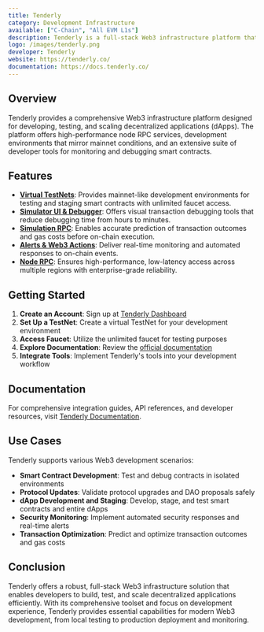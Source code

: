 ```yaml
---
title: Tenderly
category: Development Infrastructure
available: ["C-Chain", "All EVM L1s"]
description: Tenderly is a full-stack Web3 infrastructure platform that combines high-performance node services, mainnet-like development environments, and comprehensive developer tools for building, testing, debugging, and scaling decentralized applications with features like real-time monitoring, transaction simulation, and automated security responses.
logo: /images/tenderly.png
developer: Tenderly
website: https://tenderly.co/
documentation: https://docs.tenderly.co/
---
```


## Overview
Tenderly provides a comprehensive Web3 infrastructure platform designed for developing, testing, and scaling decentralized applications (dApps). 
The platform offers high-performance node RPC services, development environments that mirror mainnet conditions, and an extensive suite of developer tools for monitoring and debugging smart contracts.

## Features
- **[Virtual TestNets](https://docs.tenderly.co/virtual-testnets?mtm_campaign=ext-docs&mtm_kwd=avalanche)**: Provides mainnet-like development environments for testing and staging smart contracts with unlimited faucet access.
- **[Simulator UI & Debugger](https://docs.tenderly.co/debugger?mtm_campaign=ext-docs&mtm_kwd=avalanche)**: Offers visual transaction debugging tools that reduce debugging time from hours to minutes.
- **[Simulation RPC](https://docs.tenderly.co/simulations/single-simulations#simulate-via-rpc?mtm_campaign=ext-docs&mtm_kwd=avalanche)**: Enables accurate prediction of transaction outcomes and gas costs before on-chain execution.
- **[Alerts & Web3 Actions](https://docs.tenderly.co/alerts/intro-to-alerts?mtm_campaign=ext-docs&mtm_kwd=avalanche)**: Deliver real-time monitoring and automated responses to on-chain events.
- **[Node RPC](https://docs.tenderly.co/node/rpc-reference?mtm_campaign=ext-docs&mtm_kwd=avalanche)**: Ensures high-performance, low-latency access across multiple regions with enterprise-grade reliability.

## Getting Started
1. **Create an Account**: Sign up at [Tenderly Dashboard](https://dashboard.tenderly.co/register/?mtm_campaign=ext-docs&mtm_kwd=avalanche)
2. **Set Up a TestNet**: Create a virtual TestNet for your development environment
3. **Access Faucet**: Utilize the unlimited faucet for testing purposes
4. **Explore Documentation**: Review the [official documentation](https://docs.tenderly.co/?mtm_campaign=ext-docs&mtm_kwd=avalanche)
5. **Integrate Tools**: Implement Tenderly's tools into your development workflow

## Documentation
For comprehensive integration guides, API references, and developer resources, visit [Tenderly Documentation](https://docs.tenderly.co/?mtm_campaign=ext-docs&mtm_kwd=avalanche).

## Use Cases
Tenderly supports various Web3 development scenarios:
- **Smart Contract Development**: Test and debug contracts in isolated environments
- **Protocol Updates**: Validate protocol upgrades and DAO proposals safely
- **dApp Development and Staging**: Develop, stage, and test smart contracts and entire dApps
- **Security Monitoring**: Implement automated security responses and real-time alerts
- **Transaction Optimization**: Predict and optimize transaction outcomes and gas costs

## Conclusion
Tenderly offers a robust, full-stack Web3 infrastructure solution that enables developers to build, test, and scale decentralized applications efficiently. With its comprehensive toolset and focus on development experience, Tenderly provides essential capabilities for modern Web3 development, from local testing to production deployment and monitoring.